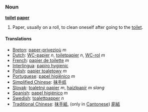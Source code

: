 ===Noun===
'''[[toilet]] [[paper]]'''

#Paper, usually on a roll, to clean oneself after going to the [[toilet]].

====Translations====
*[[Breton]]: [[paper-privezioù]] ''m''
*[[Dutch]]: [[WC-papier]] ''n'', [[toiletpapier]] ''n'', [[WC-rol]] ''m''
*[[French]]: [[papier de toilette]] ''m''
*[[Interlingua]]: [[papiro hygienic]]
*[[Polish]]: [[papier toaletowy]] ''m''
*[[Portuguese]]: [[papel higiênico]] ''m''
*[[Simplified Chinese]]: [[抹]][[手]][[纸]]
*[[Slovak]]: [[toaletný papier]] ''m'', [[hajzlpapír]] ''m slang''
*[[Spanish]]: [[papel higiénico]] ''m''
*[[Swedish]]: [[toalettpapper]] ''n''
*[[Traditional Chinese]]: [[抹]][[手]][[紙]], (only in [[Cantonese]]) [[廁]][[紙]]
